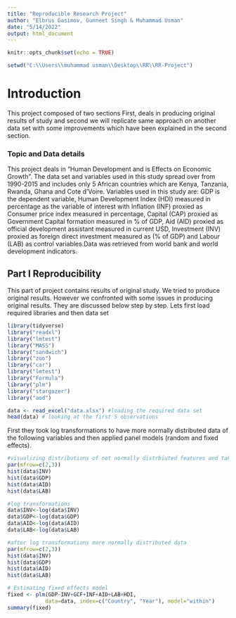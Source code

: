 ---
title: "Reproducible Research Project"
author: "Elbrus Gasimov, Gunneet Singh & Muhammad Usman"
date: "5/14/2022"
output: html_document
---

```{r setup, include=FALSE}
knitr::opts_chunk$set(echo = TRUE)
```

```{r}
setwd("C:\\Users\\muhammad usman\\Desktop\\RR\\RR-Project")
```



# Introduction

This project composed of two sections First, deals in producing original results of study and second we will replicate same approach on another data set with some improvements which have been explained in the second section.

### Topic and Data details

This project deals in "Human Development and is Effects on Economic Growth". The data set and variables used in this study spread over from 1990-2015 and includes only 5 African countries which are Kenya, Tanzania, Rwanda, Ghana and Cote d'Voire. Variables used in this study are:  GDP is the dependent variable, Human Development Index (HDI) measured in percentage as the variable of interest with Inflation (INF) proxied as Consumer price index measured in percentage, Capital (CAP) proxied as Government Capital formation measured in % of GDP, Aid (AID) proxied as official development assistant measured in current USD, Investment (INV) proxied as foreign direct investment measured as (% of GDP) and Labour (LAB) as control variables.Data was retrieved from world bank and world development indicators.



## Part I Reproducibility

This part of project contains results of original study. We tried to produce original results. However we confronted with some issues in producing original results. They are discussed below step by step.
Lets first load required libraries and then data set

```{r}
library(tidyverse)
library("readxl")
library("lmtest")
library("MASS")
library("sandwich")
library("zoo")
library("car")
library("lmtest")
library("Formula")
library("plm")
library("stargazer")
library("aod")
```


```{r}
data <- read_excel("data.xlsx") #loading the required data set
head(data) # looking at the first 5 observations
```
First they took log transformations to have more normally distributed data of the following variables and then applied panel models (random and fixed effects).


```{r}
#visualizing distributions of not normally distrbiuted features and taking log transformations
par(mfrow=c(2,3))
hist(data$INV)
hist(data$GDP)
hist(data$AID)
hist(data$LAB)

#log transformations 
data$INV<-log(data$INV)
data$GDP<-log(data$GDP)
data$AID<-log(data$AID)
data$LAB<-log(data$LAB)

#after log transformations more normally distributed data 
par(mfrow=c(2,3))
hist(data$INV)
hist(data$GDP)
hist(data$AID)
hist(data$LAB)
```

```{r}
# Estimating fixed effects model
fixed <- plm(GDP~INV+GCF+INF+AID+LAB+HDI,
            data=data, index=c("Country", "Year"), model="within")
summary(fixed)

```


